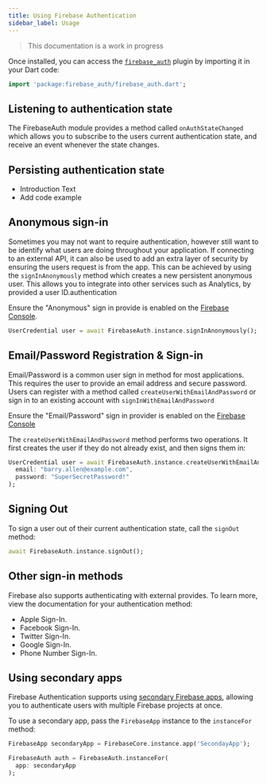 ```yaml
---
title: Using Firebase Authentication
sidebar_label: Usage
---
```


> This documentation is a work in progress

Once installed, you can access the [`firebase_auth`](!firebase_auth) plugin by importing it in your Dart code:

```dart
import 'package:firebase_auth/firebase_auth.dart';
```

## Listening to authentication state

The FirebaseAuth module provides a method called `onAuthStateChanged` which allows you to subscribe to the users current
authentication state, and receive an event whenever the state changes.


## Persisting authentication state

- Introduction Text
- Add code example

## Anonymous sign-in

Sometimes you may not want to require authentication, however still want to be identify what users are doing throughout
your application. If connecting to an external API, it can also be used to add an extra layer of security by ensuring the
users request is from the app.  This can be achieved by using the `signInAnonymously` method which creates a new
persistent anonymous user. This allows you to integrate into other services such as Analytics, by provided a user ID.authentication

Ensure the "Anonymous" sign in provide is enabled on the [Firebase Console](https://console.firebase.google.com/project/_/authentication/providers).

```dart title="NEEDS UPDATING/VALIDATING"
UserCredential user = await FirebaseAuth.instance.signInAnonymously();
```

## Email/Password Registration & Sign-in

Email/Password is a common user sign in method for most applications.  This requires the user to provide an email address
and secure password. Users can register with a method called `createUserWithEmailAndPassword` or sign in to an existing
account with `signInWithEmailAndPassword`

Ensure the "Email/Password" sign in provider is enabled on the [Firebase Console](https://console.firebase.google.com/project/_/authentication/providers)

The `createUserWithEmailAndPassword` method performs two operations. It first creates the user if they do not already
exist, and then signs them in:

```dart title="NEEDS UPDATING/VALIDATING"
UserCredential user = await FirebaseAuth.instance.createUserWithEmailAndPassword(
  email: "barry.allen@example.com",
  password: "SuperSecretPassword!"
);
```

## Signing Out

To sign a user out of their current authentication state, call the `signOut` method:

```dart title="NEEDS UPDATING/VALIDATING"
await FirebaseAuth.instance.signOut();
```

## Other sign-in methods

Firebase also supports authenticating with external provides. To learn more, view the documentation for your authentication method:

- Apple Sign-In.
- Facebook Sign-In.
- Twitter Sign-In.
- Google Sign-In.
- Phone Number Sign-In.

## Using secondary apps

Firebase Authentication supports using [secondary Firebase apps](core/usage#secondary-firebase-apps), allowing you to
authenticate users with multiple Firebase projects at once.

To use a secondary app, pass the `FirebaseApp` instance to the `instanceFor` method:

```dart
FirebaseApp secondaryApp = FirebaseCore.instance.app('SecondayApp');

FirebaseAuth auth = FirebaseAuth.instanceFor(
  app: secondaryApp
);
```
